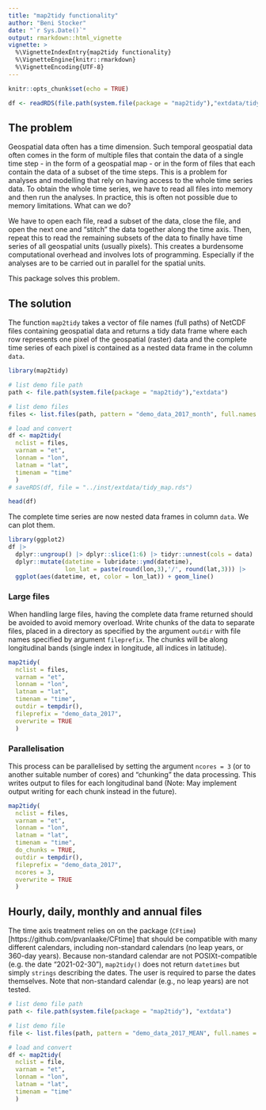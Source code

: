 ```yaml
---
title: "map2tidy functionality"
author: "Beni Stocker"
date: "`r Sys.Date()`"
output: rmarkdown::html_vignette
vignette: >
  %\VignetteIndexEntry{map2tidy functionality}
  %\VignetteEngine{knitr::rmarkdown}
  %\VignetteEncoding{UTF-8}
---
```


```r
knitr::opts_chunk$set(echo = TRUE)

df <- readRDS(file.path(system.file(package = "map2tidy"),"extdata/tidy_map.rds"))
```

## The problem

Geospatial data often has a time dimension. Such temporal geospatial data often comes in the form of multiple files that contain the data of a single time step - in the form of a geospatial map - or in the form of files that each contain the data of a subset of the time steps. This is a problem for analyses and modelling that rely on having access to the whole time series data. To obtain the whole time series, we have to read all files into memory and then run the analyses. In practice, this is often not possible due to memory limitations. What can we do? 

We have to open each file, read a subset of the data, close the file, and open the next one and "stitch" the data together along the time axis. Then, repeat this to read the remaining subsets of the data to finally have time series of all geospatial units (usually pixels). This creates a burdensome computational overhead and involves lots of programming. Especially if the analyses are to be carried out in parallel for the spatial units.

This package solves this problem.

## The solution

The function `map2tidy` takes a vector of file names (full paths) of NetCDF files containing geospatial data and returns a tidy data frame where each row represents one pixel of the geospatial (raster) data and the complete time series of each pixel is contained as a nested data frame in the column `data`.

```r
library(map2tidy)

# list demo file path
path <- file.path(system.file(package = "map2tidy"),"extdata")

# list demo files
files <- list.files(path, pattern = "demo_data_2017_month", full.names = TRUE)

# load and convert
df <- map2tidy(
  nclist = files, 
  varnam = "et",
  lonnam = "lon", 
  latnam = "lat", 
  timenam = "time"
  )
# saveRDS(df, file = "../inst/extdata/tidy_map.rds")
```

```r
head(df)
```

The complete time series are now nested data frames in column `data`. We can plot them.
```r
library(ggplot2)
df |>
  dplyr::ungroup() |> dplyr::slice(1:6) |> tidyr::unnest(cols = data) |>
  dplyr::mutate(datetime = lubridate::ymd(datetime),
                lon_lat = paste(round(lon,3),'/', round(lat,3))) |>
  ggplot(aes(datetime, et, color = lon_lat)) + geom_line()
```

### Large files

When handling large files, having the complete data frame returned should be avoided to avoid memory overload. Write chunks of the data to separate files, placed in a directory as specified by the argument `outdir` with file names specified by argument `fileprefix`. The chunks will be along longitudinal bands (single index in longitude, all indices in latitude).
```r
map2tidy(
  nclist = files, 
  varnam = "et",
  lonnam = "lon", 
  latnam = "lat", 
  timenam = "time", 
  outdir = tempdir(), 
  fileprefix = "demo_data_2017", 
  overwrite = TRUE
  )
```

### Parallelisation

This process can be parallelised by setting the argument `ncores = 3` (or to another suitable number of cores) and "chunking" the data processing. This writes output to files for each longitudinal band (Note: May implement output writing for each chunk instead in the future).
```r
map2tidy(
  nclist = files, 
  varnam = "et",
  lonnam = "lon", 
  latnam = "lat", 
  timenam = "time", 
  do_chunks = TRUE,
  outdir = tempdir(), 
  fileprefix = "demo_data_2017", 
  ncores = 3,
  overwrite = TRUE
  )
```

## Hourly, daily, monthly and annual files

The time axis treatment relies on on the package (`CFtime`)[https://github.com/pvanlaake/CFtime] that should be compatible with many different calendars, including non-standard calendars (no leap years, or 360-day years). Because non-standard calendar are not POSIXt-compatible (e.g. the date "2021-02-30"), `map2tidy()` does not return `datetimes` but simply `strings` describing the dates. The user is required to parse the dates themselves. Note that non-standard calendar (e.g., no leap years) are not tested.

```r
# list demo file path
path <- file.path(system.file(package = "map2tidy"), "extdata")

# list demo file
file <- list.files(path, pattern = "demo_data_2017_MEAN", full.names = TRUE)

# load and convert
df <- map2tidy(
  nclist = file, 
  varnam = "et",
  lonnam = "lon", 
  latnam = "lat", 
  timenam = "time"
  )
```
